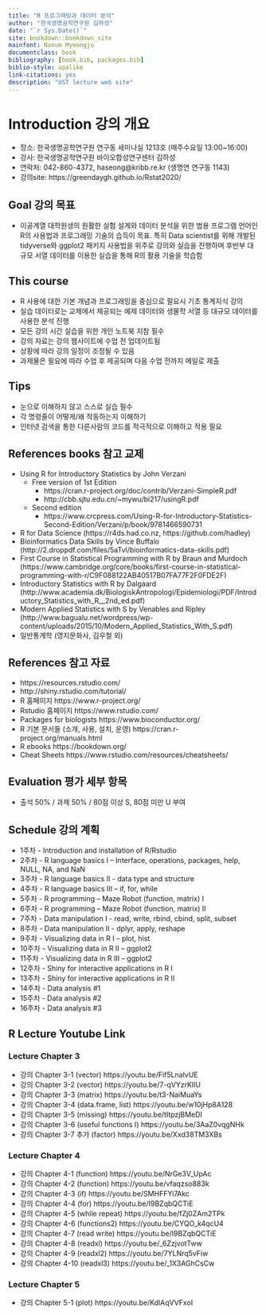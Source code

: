 ```yaml
--- 
title: "R 프로그래밍과 데이터 분석"
author: "한국생명공학연구원 김하성"
date: "`r Sys.Date()`"
site: bookdown::bookdown_site
mainfont: Nanum Myeongjo
documentclass: book
bibliography: [book.bib, packages.bib]
biblio-style: apalike
link-citations: yes
description: "UST lecture web site"
---
```




# Introduction 강의 개요 
- 장소: 한국생명공학연구원 연구동 세미나실 1213호 (매주수요일 13:00~16:00)
- 강사: 한국생명공학연구원 바이오합성연구센터 김하성
- 연락처: 042-860-4372, haseong@kribb.re.kr (생명연 연구동 1143)
- 강의site: https://greendaygh.github.io/Rstat2020/ 

## Goal 강의 목표
- 이공계열 대학원생의 원활한 실험 설계와 데이터 분석을 위한 범용 프로그램 언어인 R의 사용법과 프로그래밍 기술의 습득이 목표. 특히 Data scientist를 위해 개발된 tidyverse와 ggplot2 패키지 사용법을 위주로 강의와 실습을 진행하며 후반부 대규모 서열 데이터를 이용한 실습을 통해 R의 활용 기술을 학습함

## This course  
- R 사용에 대한 기본 개념과 프로그래밍을 중심으로 필요시 기초 통계지식 강의
- 실습 데이터로는 교제에서 제공되는 예제 데이터와 생물학 서열 등 대규모 데이터를 사용한 분석 진행
- 모든 강의 시간 실습을 위한 개인 노트북 지참 필수
- 강의 자료는 강의 웹사이트에 수업 전 업데이트됨  
- 상황에 따라 강의 일정이 조정될 수 있음 
- 과제물은 필요에 따라 수업 후 제공되며 다음 수업 전까지 메일로 제출 

## Tips
- 눈으로 이해하지 않고 스스로 실습 필수
- 각 명령줄이 어떻게/왜 작동하는지 이해하기
- 인터넷 검색을 통한 다른사람의 코드를 적극적으로 이해하고 적용 필요 

## References books 참고 교제 
- Using R for Introductory Statistics by John Verzani
  - Free version of 1st Edition 
    - https://cran.r-project.org/doc/contrib/Verzani-SimpleR.pdf
    - http://cbb.sjtu.edu.cn/~mywu/bi217/usingR.pdf
  - Second edition
    - https://www.crcpress.com/Using-R-for-Introductory-Statistics-Second-Edition/Verzani/p/book/9781466590731
- R for Data Science (https://r4ds.had.co.nz, https://github.com/hadley)
- Bioinformatics Data Skills by Vince Buffalo (http://2.droppdf.com/files/5aTvl/bioinformatics-data-skills.pdf)
- First Course in Statistical Programming with R by Braun and
Murdoch (https://www.cambridge.org/core/books/first-course-in-statistical-programming-with-r/C9F088122AB40517B07FA77F2F0FDE2F)
- Introductory Statistics with R by Dalgaard (http://www.academia.dk/BiologiskAntropologi/Epidemiologi/PDF/Introductory_Statistics_with_R__2nd_ed.pdf)
- Modern Applied Statistics with S by Venables and Ripley (http://www.bagualu.net/wordpress/wp-content/uploads/2015/10/Modern_Applied_Statistics_With_S.pdf)
- 일반통계학 (영지문화사, 김우철 외)

## References 참고 자료
- https://resources.rstudio.com/
- http://shiny.rstudio.com/tutorial/
- R 홈페이지 https://www.r-project.org/
- Rstudio 홈페이지 https://www.rstudio.com/
- Packages for biologists https://www.bioconductor.org/
- R 기본 문서들 (소개, 사용, 설치, 운영) https://cran.r-project.org/manuals.html 
- R ebooks https://bookdown.org/
- Cheat Sheets https://www.rstudio.com/resources/cheatsheets/ 


## Evaluation 평가 세부 항목
- 출석 50% / 과제 50% / 80점 이상 S, 80점 미만 U 부여

## Schedule 강의 계획

- 1주차 - Introduction and installation of R/Rstudio
- 2주차 - R language basics I – Interface, operations, packages, help, NULL, NA, and NaN
- 3주차 - R language basics II - data type and structure 
- 4주차 - R language basics III – if, for, while
- 5주차 - R programming – Maze Robot (function, matrix) I
- 6주차 - R programming – Maze Robot (function, matrix) II
- 7주차 - Data manipulation I - read, write, rbind, cbind, split, subset
- 8주차 - Data manipulation II - dplyr, apply, reshape 
- 9주차 - Visualizing data in R I – plot, hist
- 10주차 - Visualizing data in R II – ggplot2
- 11주차 - Visualizing data in R III – ggplot2
- 12주차 - Shiny for interactive applications in R I
- 13주차 - Shiny for interactive applications in R II 
- 14주차 - Data analysis #1 
- 15주차 - Data analysis #2 
- 16주차 - Data analysis #3  

## R Lecture Youtube Link  

### Lecture Chapter 3
* 강의 Chapter 3-1 (vector)  https://youtu.be/Fif5LnalvUE
* 강의 Chapter 3-2 (vector)  https://youtu.be/7-qVYzrKIlU
* 강의 Chapter 3-3 (matrix)  https://youtu.be/t3-NaiMuaYs
* 강의 Chapter 3-4 (data.frame, list)  https://youtu.be/w10jHp8A128
* 강의 Chapter 3-5 (missing) https://youtu.be/tItpzjBMeDI
* 강의 Chapter 3-6 (useful functions I) https://youtu.be/3AaZ0vqgNHk
* 강의 Chapter 3-7 추가 (factor) https://youtu.be/Xxd38TM3XBs


### Lecture Chapter 4
* 강의 Chapter 4-1 (function) https://youtu.be/NrGe3V_UpAc 
* 강의 Chapter 4-2 (function) https://youtu.be/vfaqzso883k
* 강의 Chapter 4-3 (if) https://youtu.be/SMHFFYi7Akc
* 강의 Chapter 4-4 (for) https://youtu.be/I9BZqbQCTiE
* 강의 Chapter 4-5 (while repeat) https://youtu.be/fZj0ZAm2TPk
* 강의 Chapter 4-6 (functions2) https://youtu.be/CYQO_k4qcU4
* 강의 Chapter 4-7 (read write) https://youtu.be/I9BZqbQCTiE
* 강의 Chapter 4-8 (readxl) https://youtu.be/_6ZzjvotTww
* 강의 Chapter 4-9 (readxl2) https://youtu.be/7YLNrq5vFiw
* 강의 Chapter 4-10 (readxl3) https://youtu.be/_1X3AGhCsCw


### Lecture Chapter 5
* 강의 Chapter 5-1 (plot) https://youtu.be/KdlAqVVFxoI 

